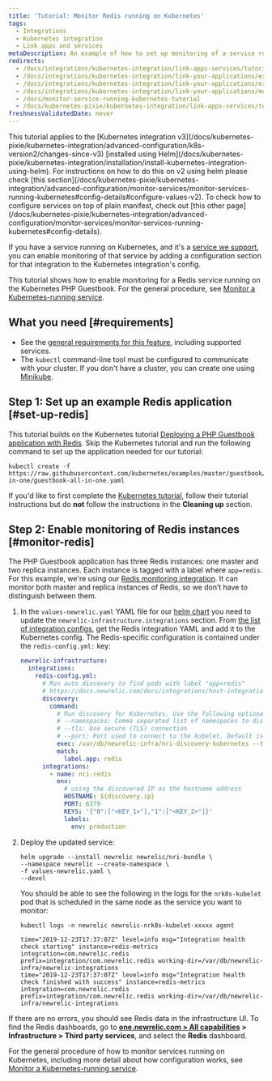 ```yaml
---
title: 'Tutorial: Monitor Redis running on Kubernetes'
tags:
  - Integrations
  - Kubernetes integration
  - Link apps and services
metaDescription: An example of how to set up monitoring of a service running on Kubernetes.
redirects:
  - /docs/integrations/kubernetes-integration/link-apps-services/tutorial-monitor-redis-running-kubernetes
  - /docs/integrations/kubernetes-integration/link-your-applications/example-monitoring-service-redis-running-kubernetes
  - /docs/integrations/kubernetes-integration/link-your-applications/example-how-monitor-service-redis-running-kubernetes
  - /docs/integrations/kubernetes-integration/link-your-applications/monitor-service-running-kubernetes-tutorial
  - /docs/monitor-service-running-kubernetes-tutorial
  - /docs/kubernetes-pixie/kubernetes-integration/link-apps-services/tutorial-monitor-redis-running-kubernetes
freshnessValidatedDate: never
---
```


<Callout variant="tip">
  This tutorial applies to the [Kubernetes integration v3](/docs/kubernetes-pixie/kubernetes-integration/advanced-configuration/k8s-version2/changes-since-v3) [installed using Helm](/docs/kubernetes-pixie/kubernetes-integration/installation/install-kubernetes-integration-using-helm). For instructions on how to do this on v2 using helm please check [this section](/docs/kubernetes-pixie/kubernetes-integration/advanced-configuration/monitor-services/monitor-services-running-kubernetes#config-details#configure-values-v2). To check how to configure services on top of plain manifest, check out [this other page](/docs/kubernetes-pixie/kubernetes-integration/advanced-configuration/monitor-services/monitor-services-running-kubernetes#config-details).
</Callout>

If you have a service running on Kubernetes, and it's a [service we support](/docs/monitor-service-running-kubernetes#integration-configs), you can enable monitoring of that service by adding a configuration section for that integration to the Kubernetes integration's config.

This tutorial shows how to enable monitoring for a Redis service running on the Kubernetes PHP Guestbook. For the general procedure, see [Monitor a Kubernetes-running service](/docs/monitor-service-running-kubernetes).

## What you need [#requirements]

* See the [general requirements for this feature](/docs/monitor-service-running-kubernetes#requirements), including supported services.
* The `kubectl` command-line tool must be configured to communicate with your cluster. If you don't have a cluster, you can create one using [Minikube](https://kubernetes.io/docs/setup/minikube).

## Step 1: Set up an example Redis application [#set-up-redis]

This tutorial builds on the Kubernetes tutorial [Deploying a PHP Guestbook application with Redis](https://kubernetes.io/docs/tutorials/stateless-application/guestbook/). Skip the Kubernetes tutorial and run the following command to set up the application needed for our tutorial:

```shell
kubectl create -f https://raw.githubusercontent.com/kubernetes/examples/master/guestbook/all-in-one/guestbook-all-in-one.yaml
```

If you'd like to first complete the [Kubernetes tutorial](https://kubernetes.io/docs/tutorials/stateless-application/guestbook/), follow their tutorial instructions but do **not** follow the instructions in the <DNT>**Cleaning up**</DNT> section.

## Step 2: Enable monitoring of Redis instances [#monitor-redis]

The PHP Guestbook application has three Redis instances: one master and two replica instances. Each instance is tagged with a label where `app=redis`. For this example, we're using our [Redis monitoring integration](/docs/integrations/host-integrations/host-integrations-list/redis-monitoring-integration). It can monitor both master and replica instances of Redis, so we don’t have to distinguish between them.

1. In the `values-newrelic.yaml` YAML file for our [helm chart](/docs/kubernetes-pixie/kubernetes-integration/installation/install-kubernetes-integration-using-helm) you need to update the `newrelic-infrastructure.integrations` section. From [the list of integration configs](/docs/monitor-service-running-kubernetes#integration-configs), get the Redis integration YAML and add it to the Kubernetes config. The Redis-specific configuration is contained under the `redis-config.yml:` key:

   ```yaml
   newrelic-infrastructure:
     integrations:
       redis-config.yml:
         # Run auto discovery to find pods with label "app=redis"
         # https://docs.newrelic.com/docs/integrations/host-integrations/installation/container-auto-discovery
         discovery:
           command:
             # Run discovery for Kubernetes. Use the following optional arguments:
             # --namespaces: Comma separated list of namespaces to discover pods on
             # --tls: Use secure (TLS) connection
             # --port: Port used to connect to the kubelet. Default is 10255
             exec: /var/db/newrelic-infra/nri-discovery-kubernetes --tls --port 10250
             match:
               label.app: redis
         integrations:
           - name: nri-redis
             env:
               # using the discovered IP as the hostname address
               HOSTNAME: ${discovery.ip}
               PORT: 6379
               KEYS: '{"0":["<KEY_1>"],"1":["<KEY_2>"]}'
               labels:
                 env: production
   ```

2. Deploy the updated service:

   ```shell
   helm upgrade --install newrelic newrelic/nri-bundle \
   --namespace newrelic --create-namespace \
   -f values-newrelic.yaml \
   --devel
   ```

   You should be able to see the following in the logs for the `nrk8s-kubelet` pod that is scheduled in the same node as the service you want to monitor:

   ```shell
   kubectl logs -n newrelic newrelic-nrk8s-kubelet-xxxxx agent
   ```

   ```
   time="2019-12-23T17:37:07Z" level=info msg="Integration health check starting" instance=redis-metrics integration=com.newrelic.redis prefix=integration/com.newrelic.redis working-dir=/var/db/newrelic-infra/newrelic-integrations
   time="2019-12-23T17:37:07Z" level=info msg="Integration health check finished with success" instance=redis-metrics integration=com.newrelic.redis prefix=integration/com.newrelic.redis working-dir=/var/db/newrelic-infra/newrelic-integrations
   ```

If there are no errors, you should see Redis data in the infrastructure UI. To find the Redis dashboards, go to <DNT>**[one.newrelic.com > All capabilities](https://one.newrelic.com/all-capabilities) > Infrastructure > Third party services**</DNT>, and select the <DNT>**Redis**</DNT> dashboard.

For the general procedure of how to monitor services running on Kubernetes, including more detail about how configuration works, see [Monitor a Kubernetes-running service](/docs/monitor-service-running-kubernetes).
